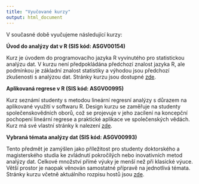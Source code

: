 ```yaml
---
title: "Vyučované kurzy"
output: html_document
---
```


V současné době vyučujeme následující kurzy:

**Úvod do analýzy dat v R (SIS kód: ASGV00154)**

Kurz je úvodem do programovacího jazyka R vyvinutého pro statistickou analýzu dat. V kurzu není předpokládána předchozí znalost jazyka R, ale podmínkou je základní znalost statistiky a výhodou jsou předchozí zkušenosti s analýzou dat. Stránky kurzu jsou dostupné [zde](https://sociology-fa-cu.github.io/Uvod_do_analyzy_dat_v_R/index.html).

**Aplikovaná regrese v R (SIS kód: ASGV00995)**

Kurz seznámí studenty s metodou lineární regresní analýzy s důrazem na aplikované využití v softwaru R. Design kurzu se zaměřuje na studenty společenskovědních oborů, což se projevuje v jeho zacílení na koncepční pochopení lineární regrese a praktické aplikace ve společenských vědách. Kurz má své vlastní stránky k nalezení [zde](https://sociology-fa-cu.github.io/appliedregressioninr/).

**Vybraná témata analýzy dat (SIS kód: ASGV00993)**

Tento předmět je zamýšlen jako příležitost pro studenty doktorského a magisterského studia ke zvládnutí pokročilých nebo inovativních metod analýzy dat. Celkové množství přímé výuky je menší než při klasické výuce. Větší prostor je naopak věnován samostatné přípravě na jednotlivá témata. Stránky kurzu včetně aktuálního rozpisu hostů jsou [zde](https://sociology-fa-cu.github.io/vybranatemataanalyzy/).